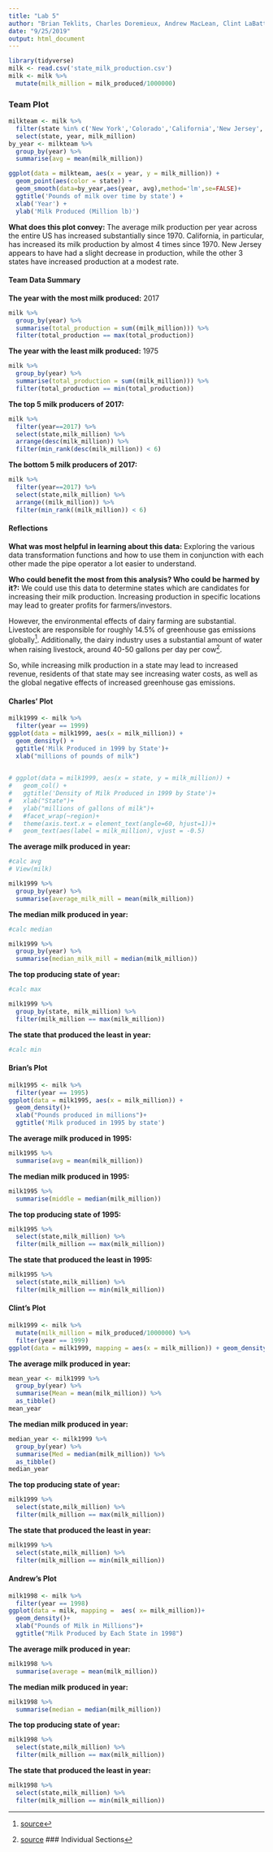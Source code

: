 ```yaml
---
title: "Lab 5"
author: "Brian Teklits, Charles Doremieux, Andrew MacLean, Clint LaBattaglia"
date: "9/25/2019"
output: html_document
---
```


```r
library(tidyverse)
milk <- read.csv('state_milk_production.csv')
milk <- milk %>%
  mutate(milk_million = milk_produced/1000000)
```


### Team Plot
```r
milkteam <- milk %>%
  filter(state %in% c('New York','Colorado','California','New Jersey','Washington')) %>%
  select(state, year, milk_million)
by_year <- milkteam %>%
  group_by(year) %>%
  summarise(avg = mean(milk_million))
```

```r
ggplot(data = milkteam, aes(x = year, y = milk_million)) +
  geom_point(aes(color = state)) +
  geom_smooth(data=by_year,aes(year, avg),method='lm',se=FALSE)+
  ggtitle('Pounds of milk over time by state') +
  xlab('Year') +
  ylab('Milk Produced (Million lb)')
```

**What does this plot convey:** The average milk production per year across the entire US has increased substantially since 1970. California, in particular, has increased its milk production by almost 4 times since 1970. New Jersey appears to have had a slight decrease in production, while the other 3 states have increased production at a modest rate.

#### Team Data Summary

**The year with the most milk produced:** 2017
```r
milk %>%
  group_by(year) %>%
  summarise(total_production = sum((milk_million))) %>% 
  filter(total_production == max(total_production))
```
**The year with the least milk produced:** 1975
```r
milk %>%
  group_by(year) %>%
  summarise(total_production = sum((milk_million))) %>% 
  filter(total_production == min(total_production))
```
**The top 5 milk producers of 2017:**
```r
milk %>%
  filter(year==2017) %>%
  select(state,milk_million) %>%
  arrange(desc(milk_million)) %>%
  filter(min_rank(desc(milk_million)) < 6)
```
**The bottom 5 milk producers of 2017:**
```r
milk %>%
  filter(year==2017) %>%
  select(state,milk_million) %>%
  arrange((milk_million)) %>%
  filter(min_rank((milk_million)) < 6)
```

#### Reflections

**What was most helpful in learning about this data:** Exploring the various data transformation functions and how to use them in conjunction with each other made the pipe operator a lot easier to understand.

**Who could benefit the most from this analysis? Who could be harmed by it?:** We could use this data to determine states which are candidates for increasing their milk production. Increasing production in specific locations may lead to greater profits for farmers/investors. 

However, the environmental effects of dairy farming are substantial. Livestock are responsible for roughly 14.5% of greenhouse gas emissions globally[^1]. Additionally, the dairy industry uses a substantial amount of water when raising livestock, around 40-50 gallons per day per cow[^2].

So, while increasing milk production in a state may lead to increased revenue, residents of that state may see increasing water costs, as well as the global negative effects of increased greenhouse gas emissions.

[^1]:[source](http://www.fao.org/news/story/en/item/197623/icode/)
[^2]:[source](http://wdmc.org/2013/Scientific%20Data%20for%20Developing%20Water%20Budgets%20on%20a%20Dairy.pdf)
### Individual Sections

#### Charles' Plot

```r
milk1999 <- milk %>%
  filter(year == 1999)
ggplot(data = milk1999, aes(x = milk_million)) +
  geom_density() + 
  ggtitle('Milk Produced in 1999 by State')+
  xlab("millions of pounds of milk")
  

# ggplot(data = milk1999, aes(x = state, y = milk_million)) +
#   geom_col() + 
#   ggtitle('Density of Milk Produced in 1999 by State')+
#   xlab("State")+
#   ylab("millions of gallons of milk")+
#   #facet_wrap(~region)+
#   theme(axis.text.x = element_text(angle=60, hjust=1))+
#   geom_text(aes(label = milk_million), vjust = -0.5)
```

**The average milk produced in year:**
```r
#calc avg
# View(milk)

milk1999 %>%
  group_by(year) %>%
  summarise(average_milk_mill = mean(milk_million))


```
**The median milk produced in year:**
```r
#calc median

milk1999 %>%
  group_by(year) %>%
  summarise(median_milk_mill = median(milk_million))


```
**The top producing state of year:**
```r
#calc max

milk1999 %>%
  group_by(state, milk_million) %>%
  filter(milk_million == max(milk_million))
```
**The state that produced the least in year:**
```r
#calc min
```


#### Brian's Plot

```r
milk1995 <- milk %>%
  filter(year == 1995)
ggplot(data = milk1995, aes(x = milk_million)) +
  geom_density()+
  xlab("Pounds produced in millions")+
  ggtitle('Milk produced in 1995 by state')
```

**The average milk produced in 1995:**
```r
milk1995 %>%
  summarise(avg = mean(milk_million))
```
**The median milk produced in 1995:**
```r
milk1995 %>%
  summarise(middle = median(milk_million))
```
**The top producing state of 1995:**
```r
milk1995 %>% 
  select(state,milk_million) %>% 
  filter(milk_million == max(milk_million))
```
**The state that produced the least in 1995:**
```r
milk1995 %>% 
  select(state,milk_million) %>%
  filter(milk_million == min(milk_million))
```


#### Clint's Plot

```r
milk1999 <- milk %>%
  mutate(milk_million = milk_produced/1000000) %>%
  filter(year == 1999)
ggplot(data = milk1999, mapping = aes(x = milk_million)) + geom_density() + xlab("Amount of milk produced in millions of gallons") + ggtitle("Milk Production by State in the Year 1999")
```

**The average milk produced in year:**
```r
mean_year <- milk1999 %>%
  group_by(year) %>%
  summarise(Mean = mean(milk_million)) %>%
  as_tibble()
mean_year
```
**The median milk produced in year:**
```r
median_year <- milk1999 %>%
  group_by(year) %>%
  summarise(Med = median(milk_million)) %>%
  as_tibble()
median_year
```
**The top producing state of year:**
```r
milk1999 %>% 
  select(state,milk_million) %>%
  filter(milk_million == max(milk_million))
```
**The state that produced the least in year:**
```r
milk1999 %>% 
  select(state,milk_million) %>%
  filter(milk_million == min(milk_million))
```


#### Andrew's Plot

```r
milk1998 <- milk %>%
  filter(year == 1998)
ggplot(data = milk, mapping =  aes( x= milk_million))+
  geom_density()+
  xlab("Pounds of Milk in Millions")+
  ggtitle("Milk Produced by Each State in 1998")
```

**The average milk produced in year:**
```r
milk1998 %>%
  summarise(average = mean(milk_million))
```
**The median milk produced in year:**
```r
milk1998 %>%
  summarise(median = median(milk_million))
```
**The top producing state of year:**
```r
milk1998 %>% 
  select(state,milk_million) %>% 
  filter(milk_million == max(milk_million))
```
**The state that produced the least in year:**
```r
milk1998 %>% 
  select(state,milk_million) %>%
  filter(milk_million == min(milk_million))
```

